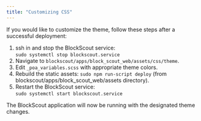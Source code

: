 ```yaml
---
title: "Customizing CSS"
---
```


If you would like to customize the theme, follow these steps after a successful deployment:

1. ssh in and stop the BlockScout service:<br/>`sudo systemctl stop blockscout.service`
2. Navigate to `blockscout/apps/block_scout_web/assets/css/theme`.
3. Edit `_poa_variables.scss` with appropriate theme colors.
4. Rebuild the static assets: `sudo npm run-script deploy` (from blockscout/apps/block\_scout\_web/assets directory).
5. Restart the BlockScout service:<br/>`sudo systemctl start blockscout.service`

The BlockScout application will now be running with the designated theme changes.
